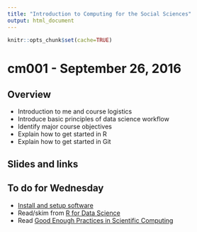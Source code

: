 ```yaml
---
title: "Introduction to Computing for the Social Sciences"
output: html_document
---
```


```r
knitr::opts_chunk$set(cache=TRUE)
```

# cm001 - September 26, 2016

## Overview

* Introduction to me and course logistics
* Introduce basic principles of data science workflow
* Identify major course objectives
* Explain how to get started in R
* Explain how to get started in Git

## Slides and links

## To do for Wednesday

* [Install and setup software](setup00.html)
* Read/skim from [R for Data Science](http://r4ds.had.co.nz/)
* Read [Good Enough Practices in Scientific Computing](http://arxiv.org/abs/1609.00037)

